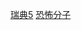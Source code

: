 {{cat topic in year| topic=瑞典恐怖活动| year=2017}}

[[Category:2017年恐怖活动|瑞典5]]
[[Category:2017年瑞典|恐怖分子]]